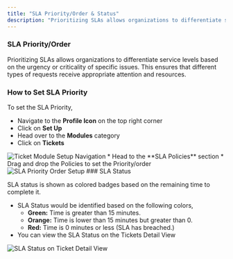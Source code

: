 ```yaml
---
title: "SLA Priority/Order & Status"
description: "Prioritizing SLAs allows organizations to differentiate service levels based on the urgency or criticality of specific issues. This ensures that diffe..."
---
```


### SLA Priority/Order

Prioritizing SLAs allows organizations to differentiate service levels based on the urgency or criticality of specific issues. This ensures that different types of requests receive appropriate attention and resources.

### How to Set SLA Priority

To set the SLA Priority,

*   Navigate to the **Profile Icon** on the top right corner
*   Click on **Set Up**
*   Head over to the **Modules** category
*   Click on **Tickets**

<img src="images/030-ticket-module-setup-navigation-26728839233689.png" alt="Ticket Module Setup Navigation" />
*   Head to the **SLA Policies** section
*   Drag and drop the Policies to set the Priority/order 

<img src="images/031-sla-priority-order-setup-26728839246361.png" alt="SLA Priority Order Setup" />
### SLA Status

SLA status is shown as colored badges based on the remaining time to complete it.

*   SLA Status would be identified based on the following colors,
    *   **Green:** Time is greater than 15 minutes.
    *   **Orange:** Time is lower than 15 minutes but greater than 0.
    *   **Red:** Time is 0 minutes or less (SLA has breached.)
*   You can view the SLA Status on the Tickets Detail View

<img src="images/032-sla-status-on-ticket-detail-view-26729476806425.png" alt="SLA Status on Ticket Detail View" />